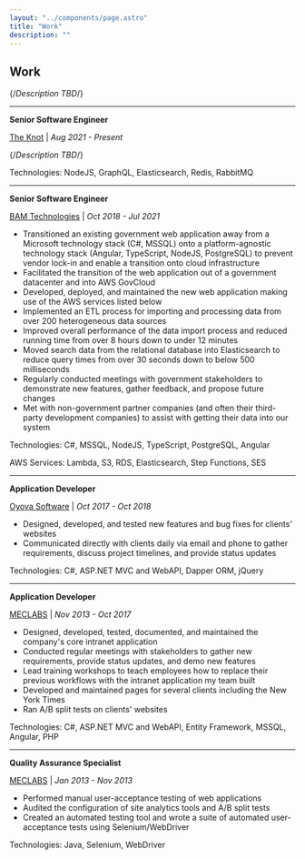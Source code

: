 ```yaml
---
layout: "../components/page.astro"
title: "Work"
description: ""
---
```


## Work

{/*Description TBD*/}

---

**Senior Software Engineer**

[The Knot](https://theknot.com) | *Aug 2021 - Present*

{/*Description TBD*/}

Technologies: NodeJS, GraphQL, Elasticsearch, Redis, RabbitMQ

---

**Senior Software Engineer**

[BAM Technologies](https://bamtech.net) | *Oct 2018 - Jul 2021*

- Transitioned an existing government web application away from a Microsoft technology stack (C#, MSSQL) onto a platform-agnostic technology stack (Angular, TypeScript, NodeJS, PostgreSQL) to prevent vendor lock-in and enable a transition onto cloud infrastructure
- Facilitated the transition of the web application out of a government datacenter and into AWS GovCloud
- Developed, deployed, and maintained the new web application making use of the AWS services listed below
- Implemented an ETL process for importing and processing data from over 200 heterogeneous data sources
- Improved overall performance of the data import process and reduced running time from over 8 hours down to under 12 minutes
- Moved search data from the relational database into Elasticsearch to reduce query times from over 30 seconds down to below 500 milliseconds
- Regularly conducted meetings with government stakeholders to demonstrate new features, gather feedback, and propose future changes
- Met with non-government partner companies (and often their third-party development companies) to assist with getting their data into our system

Technologies: C#, MSSQL, NodeJS, TypeScript, PostgreSQL, Angular

AWS Services: Lambda, S3, RDS, Elasticsearch, Step Functions, SES

---

**Application Developer**

[Oyova Software](https://oyova.com) | *Oct 2017 - Oct 2018*

- Designed, developed, and tested new features and bug fixes for clients' websites
- Communicated directly with clients daily via email and phone to gather requirements, discuss project timelines, and provide status updates

Technologies: C#, ASP.NET MVC and WebAPI, Dapper ORM, jQuery

---

**Application Developer**

[MECLABS](https://meclabs.com) | *Nov 2013 - Oct 2017*

- Designed, developed, tested, documented, and maintained the company's core intranet application
- Conducted regular meetings with stakeholders to gather new requirements, provide status updates, and demo new features
- Lead training workshops to teach employees how to replace their previous workflows with the intranet application my team built
- Developed and maintained pages for several clients including the New York Times
- Ran A/B split tests on clients' websites

Technologies: C#, ASP.NET MVC and WebAPI, Entity Framework, MSSQL, Angular, PHP

---

**Quality Assurance Specialist**

[MECLABS](https://meclabs.com) | *Jan 2013 - Nov 2013*

- Performed manual user-acceptance testing of web applications
- Audited the configuration of site analytics tools and A/B split tests
- Created an automated testing tool and wrote a suite of automated user-acceptance tests using Selenium/WebDriver

Technologies: Java, Selenium, WebDriver